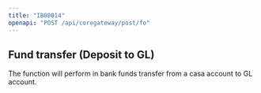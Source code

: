 ```yaml
---
title: "IB00014"
openapi: "POST /api/coregateway/post/fo"
---
```


## Fund transfer (Deposit to GL)

The function will perform in bank funds transfer from a casa account to GL account.